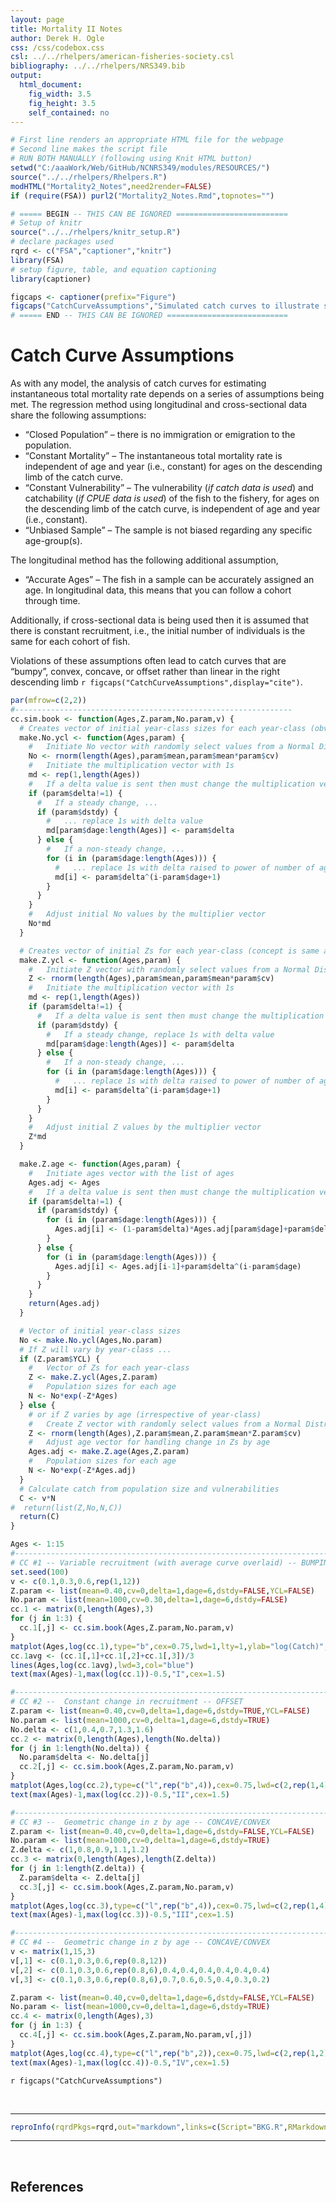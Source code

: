 ```yaml
---
layout: page
title: Mortality II Notes
author: Derek H. Ogle
css: /css/codebox.css
csl: ../../rhelpers/american-fisheries-society.csl
bibliography: ../../rhelpers/NRS349.bib
output: 
  html_document: 
    fig_width: 3.5
    fig_height: 3.5
    self_contained: no
---
```

```r
# First line renders an appropriate HTML file for the webpage
# Second line makes the script file
# RUN BOTH MANUALLY (following using Knit HTML button)
setwd("C:/aaaWork/Web/GitHub/NCNRS349/modules/RESOURCES/")
source("../../rhelpers/Rhelpers.R")
modHTML("Mortality2_Notes",need2render=FALSE)
if (require(FSA)) purl2("Mortality2_Notes.Rmd",topnotes="")
```

```r
# ===== BEGIN -- THIS CAN BE IGNORED =========================
# Setup of knitr
source("../../rhelpers/knitr_setup.R")
# declare packages used
rqrd <- c("FSA","captioner","knitr")
library(FSA)
# setup figure, table, and equation captioning
library(captioner)

figcaps <- captioner(prefix="Figure")
figcaps("CatchCurveAssumptions","Simulated catch curves to illustrate shapes when assumptions are violated.  Each simulation (i.e., plot), unless otherwise, noted uses $N_{0}=1000$ for each year-class, $Z=0.40$, and incomplete recruitment until age-4 and then constant recruitment for subsequent ages.  In simulation I, a coefficient of variation for $N_{0}$ of 0.3 was used.  In simulation II, constant multipliers of change in recruitment of 0.4, 0.7, 1.3, and 1.6 were applied at age-6.  In simulation III, geometric multipliers of $Z$ by age of 0.8, 0.9, 1.1, and 1.2 were applied at age-6.  In simulation IV, the vulnerability of age-10 and older fish was cut in half (in run 1) and decreased by 0.1 for each age (in run 2).  In each plot, the catch curve with no assumption violations is shown as a solid black line.  In simulation I, the average of the three runs is shown as a solid blue line.")
# ===== END -- THIS CAN BE IGNORED ===========================
```

# Catch Curve Assumptions

As with any model, the analysis of catch curves for estimating instantaneous total mortality rate depends on a series of assumptions being met.  The regression method using longitudinal and cross-sectional data share the following assumptions:

* "Closed Population" -- there is no immigration or emigration to the population.
* "Constant Mortality" -- The instantaneous total mortality rate is independent of age and year (i.e., constant) for ages on the descending limb of the catch curve.
* "Constant Vulnerability" -- The vulnerability (*if catch data is used*) and catchability (*if CPUE data is used*) of the fish to the fishery, for ages on the descending limb of the catch curve, is independent of age and year (i.e., constant).
* "Unbiased Sample" -- The sample is not biased regarding any specific age-group(s).

The longitudinal method has the following additional assumption,

* "Accurate Ages" -- The fish in a sample can be accurately assigned an age.  In longitudinal data, this means that you can follow a cohort through time.

Additionally, if cross-sectional data is being used then it is assumed that there is constant recruitment, i.e., the initial number of individuals is the same for each cohort of fish.

Violations of these assumptions often lead to catch curves that are "bumpy", convex, concave, or offset rather than linear in the right descending limb `r figcaps("CatchCurveAssumptions",display="cite")`.

```r
par(mfrow=c(2,2))
#--------------------------------------------------------------
cc.sim.book <- function(Ages,Z.param,No.param,v) {
  # Creates vector of initial year-class sizes for each year-class (obviously)
  make.No.ycl <- function(Ages,param) {
    #   Initiate No vector with randomly select values from a Normal Distribution
    No <- rnorm(length(Ages),param$mean,param$mean*param$cv)
    #   Initiate the multiplication vector with 1s
    md <- rep(1,length(Ages))
    #   If a delta value is sent then must change the multiplication vector
    if (param$delta!=1) {
      #   If a steady change, ...
      if (param$dstdy) {
        #   ... replace 1s with delta value
        md[param$dage:length(Ages)] <- param$delta
      } else {
        #   If a non-steady change, ...
        for (i in (param$dage:length(Ages))) {
          #   ... replace 1s with delta raised to power of number of ages past t1
          md[i] <- param$delta^(i-param$dage+1)
        }
      }
    }
    #   Adjust initial No values by the multiplier vector
    No*md
  }

  # Creates vector of initial Zs for each year-class (concept is same as make.No)
  make.Z.ycl <- function(Ages,param) {
    #   Initiate Z vector with randomly select values from a Normal Distribution
    Z <- rnorm(length(Ages),param$mean,param$mean*param$cv)
    #   Initiate the multiplication vector with 1s
    md <- rep(1,length(Ages))
    if (param$delta!=1) {
      #   If a delta value is sent then must change the multiplication vector
      if (param$dstdy) {                                      
        #   If a steady change, replace 1s with delta value
        md[param$dage:length(Ages)] <- param$delta
      } else {
        #   If a non-steady change, ...
        for (i in (param$dage:length(Ages))) {
          #   ... replace 1s with delta raised to power of number of ages past t1
          md[i] <- param$delta^(i-param$dage+1)  
        }
      }
    }
    #   Adjust initial Z values by the multiplier vector
    Z*md
  }

  make.Z.age <- function(Ages,param) {
    #   Initiate ages vector with the list of ages
    Ages.adj <- Ages
    #   If a delta value is sent then must change the multiplication vector
    if (param$delta!=1) {
      if (param$dstdy) {
        for (i in (param$dage:length(Ages))) {
          Ages.adj[i] <- (1-param$delta)*Ages.adj[param$dage]+param$delta*Ages.adj[i]
        }
      } else {
        for (i in (param$dage:length(Ages))) {
          Ages.adj[i] <- Ages.adj[i-1]+param$delta^(i-param$dage)
        }
      }
    }
    return(Ages.adj)
  }

  # Vector of initial year-class sizes
  No <- make.No.ycl(Ages,No.param)
  # If Z will vary by year-class ...
  if (Z.param$YCL) {
    #   Vector of Zs for each year-class
    Z <- make.Z.ycl(Ages,Z.param)
    #   Population sizes for each age
    N <- No*exp(-Z*Ages)
  } else {
    # or if Z varies by age (irrespective of year-class)
    #   Create Z vector with randomly select values from a Normal Distribution
    Z <- rnorm(length(Ages),Z.param$mean,Z.param$mean*Z.param$cv)
    #   Adjust age vector for handling change in Zs by age
    Ages.adj <- make.Z.age(Ages,Z.param)
    #   Population sizes for each age
    N <- No*exp(-Z*Ages.adj)
  }
  # Calculate catch from population size and vulnerabilities
  C <- v*N
#  return(list(Z,No,N,C))
  return(C)
}

Ages <- 1:15
#------------------------------------------------------------------------------
# CC #1 -- Variable recruitment (with average curve overlaid) -- BUMPINESS
set.seed(100)
v <- c(0.1,0.3,0.6,rep(1,12))
Z.param <- list(mean=0.40,cv=0,delta=1,dage=6,dstdy=FALSE,YCL=FALSE)
No.param <- list(mean=1000,cv=0.30,delta=1,dage=6,dstdy=FALSE)
cc.1 <- matrix(0,length(Ages),3)
for (j in 1:3) {
  cc.1[,j] <- cc.sim.book(Ages,Z.param,No.param,v)
}
matplot(Ages,log(cc.1),type="b",cex=0.75,lwd=1,lty=1,ylab="log(Catch)",ylim=c(0,max(log(cc.1))))
cc.1avg <- (cc.1[,1]+cc.1[,2]+cc.1[,3])/3
lines(Ages,log(cc.1avg),lwd=3,col="blue")
text(max(Ages)-1,max(log(cc.1))-0.5,"I",cex=1.5)

#------------------------------------------------------------------------------
# CC #2 --  Constant change in recruitment -- OFFSET
Z.param <- list(mean=0.40,cv=0,delta=1,dage=6,dstdy=TRUE,YCL=FALSE)
No.param <- list(mean=1000,cv=0,delta=1,dage=6,dstdy=TRUE)
No.delta <- c(1,0.4,0.7,1.3,1.6)
cc.2 <- matrix(0,length(Ages),length(No.delta))
for (j in 1:length(No.delta)) {
  No.param$delta <- No.delta[j]
  cc.2[,j] <- cc.sim.book(Ages,Z.param,No.param,v)
}
matplot(Ages,log(cc.2),type=c("l",rep("b",4)),cex=0.75,lwd=c(2,rep(1,4)),lty=1,pch=c("","1","2","3","4"),ylab="log(Catch)",ylim=c(0,max(log(cc.2))))
text(max(Ages)-1,max(log(cc.2))-0.5,"II",cex=1.5)

#------------------------------------------------------------------------------
# CC #3 --  Geometric change in z by age -- CONCAVE/CONVEX
Z.param <- list(mean=0.40,cv=0,delta=1,dage=6,dstdy=FALSE,YCL=FALSE)
No.param <- list(mean=1000,cv=0,delta=1,dage=6,dstdy=TRUE)
Z.delta <- c(1,0.8,0.9,1.1,1.2)
cc.3 <- matrix(0,length(Ages),length(Z.delta))
for (j in 1:length(Z.delta)) {
  Z.param$delta <- Z.delta[j]
  cc.3[,j] <- cc.sim.book(Ages,Z.param,No.param,v)
}
matplot(Ages,log(cc.3),type=c("l",rep("b",4)),cex=0.75,lwd=c(2,rep(1,4)),lty=1,pch=c("","1","2","3","4"),ylab="log(Catch)",ylim=c(0,max(log(cc.3))))
text(max(Ages)-1,max(log(cc.3))-0.5,"III",cex=1.5)

#------------------------------------------------------------------------------
# CC #4 --  Geometric change in z by age -- CONCAVE/CONVEX
v <- matrix(1,15,3)
v[,1] <- c(0.1,0.3,0.6,rep(0.8,12))
v[,2] <- c(0.1,0.3,0.6,rep(0.8,6),0.4,0.4,0.4,0.4,0.4,0.4)
v[,3] <- c(0.1,0.3,0.6,rep(0.8,6),0.7,0.6,0.5,0.4,0.3,0.2)

Z.param <- list(mean=0.40,cv=0,delta=1,dage=6,dstdy=FALSE,YCL=FALSE)
No.param <- list(mean=1000,cv=0,delta=1,dage=6,dstdy=TRUE)
cc.4 <- matrix(0,length(Ages),3)
for (j in 1:3) {
  cc.4[,j] <- cc.sim.book(Ages,Z.param,No.param,v[,j])
}
matplot(Ages,log(cc.4),type=c("l",rep("b",2)),cex=0.75,lwd=c(2,rep(1,2)),lty=1,pch=c("","1","2","3","4"),ylab="log(Catch)",ylim=c(0,max(log(cc.4))))
text(max(Ages)-1,max(log(cc.4))-0.5,"IV",cex=1.5)
```

`r figcaps("CatchCurveAssumptions")`

\ 

--------------------------------------------------------------

```r
reproInfo(rqrdPkgs=rqrd,out="markdown",links=c(Script="BKG.R",RMarkdown="BKG.Rmd"))
```

--------------------------------------------------------------

\ 

## References

[^IFARScripts]: Scripts for these calculations [are here](http://derekogle.com/IFAR/scripts/).
